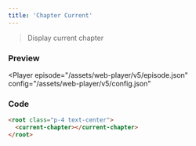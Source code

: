 ```yaml
---
title: 'Chapter Current'
---
```



> Display current chapter

### Preview

<Player
  episode="/assets/web-player/v5/episode.json"
  config="/assets/web-player/v5/config.json"
>
  <root class="p-4 text-center">
    <current-chapter></current-chapter>
  </root>
</Player>

### Code

```html
<root class="p-4 text-center">
  <current-chapter></current-chapter>
</root>
```
